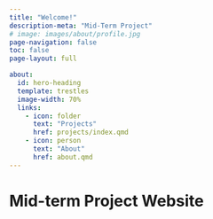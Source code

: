 ```yaml
---
title: "Welcome!"
description-meta: "Mid-Term Project"
# image: images/about/profile.jpg
page-navigation: false
toc: false
page-layout: full

about:
  id: hero-heading
  template: trestles
  image-width: 70%
  links:
    - icon: folder
      text: "Projects"
      href: projects/index.qmd
    - icon: person
      text: "About"
      href: about.qmd
---
```


:::{#hero-heading .center}
# Mid-term Project Website  
:::

